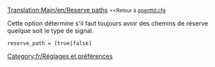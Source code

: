 [[Translation:Main/en/Reserve paths]]
<small><<Retour à [[Main/fr/Openttd.cfg|openttd.cfg]]</small>

Cette option détermine s'il faut toujours avoir des chemins de réserve quelque soit le type de signal.
 reserve_path = [true|false]

[[Category:fr/Réglages et préférences]]